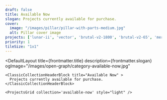```yaml
---
draft: false
title: Available Now
slogan: Projects currently available for purchase.
cover:
  image: "/images/pillar/pillar-with-parts-medium.jpg"
  alt: Pillar cover image
projects: ['lunar-ii', 'vector', 'brutal-v2-1800', 'brutal-v2-65', 'meridian', 'pillar', 'equinox-xl', 'horizon', ]
priority: 1
tileSize: "1x1"
---
```


<DefaultLayout 
  title={frontmatter.title} 
  description={frontmatter.slogan}
  ogImage="/images/open-graph/category-available-now.jpg"
>

  <ClassicBlurredHeader src="/images/pillar/pillar-with-parts-medium.jpg" />

    <ClassicCollectionHeaderBlock title="Available Now" >
      Projects currently available for purchase.
    </ClassicCollectionHeaderBlock>

    <ProjectsGrid collection='available-now' style="light" />

</DefaultLayout>